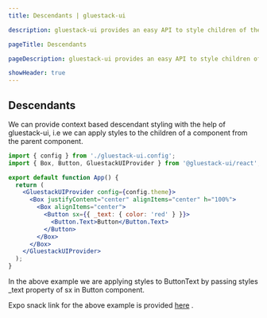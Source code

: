 ```yaml
---
title: Descendants | gluestack-ui

description: gluestack-ui provides an easy API to style children of the components.

pageTitle: Descendants

pageDescription: gluestack-ui provides an easy API to style children of the components.

showHeader: true
---
```



<Meta title="Customize and Style/Styling/Descendants" />

## Descendants

We can provide context based descendant styling with the help of gluestack-ui, i.e we can apply styles to the children of a component from the parent component.

```jsx
import { config } from './gluestack-ui.config';
import { Box, Button, GluestackUIProvider } from '@gluestack-ui/react';

export default function App() {
  return (
    <GluestackUIProvider config={config.theme}>
      <Box justifyContent="center" alignItems="center" h="100%">
        <Box alignItems="center">
          <Button sx={{ _text: { color: 'red' } }}>
            <Button.Text>Button</Button.Text>
          </Button>
        </Box>
      </Box>
    </GluestackUIProvider>
  );
}
```

In the above example we are applying styles to ButtonText by passing styles \_text property of sx in Button component.

Expo snack link for the above example is provided [here](https://snack.expo.dev/@gluestack/gluestack-ui-descendant-styles) .
